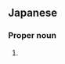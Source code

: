 ==Japanese==
{{ja-kanjitab|真|希}}

===Proper noun===
{{ja-pos|proper|まき}}

# {{given name|female|lang=ja|sort=まき}}